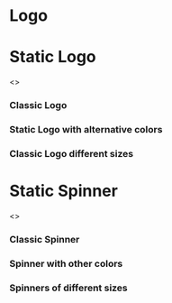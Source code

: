 
<Meta title="Logo" component={StaticLogo} />

# Logo

<Preview>
  <Story name="Logo">
    <Logo />
  </Story>
</Preview>

<Props of={Logo} />

# Static Logo

<Preview>
  <Story name="Static Logo">
    <>
      <h3>Classic Logo</h3>
      <StaticLogo />
      <h3>Static Logo with alternative colors</h3>
      <StaticLogo primaryColor={'#db7093'} secondaryColor={'#2f9c0a'} />
      <h3>Classic Logo different sizes</h3>
      <div style={{ display: 'inline-flex', alignItems: 'center' }}>
        <StaticLogo size={'75px'} />
        <StaticLogo size={'100px'} />
        <StaticLogo size={'150px'} />
      </div>
    </>
  </Story>
</Preview>

<Props of={StaticLogo} />

# Static Spinner

<Preview>
  <Story name="Spinner Logo">
    <>
      <h3>Classic Spinner</h3>
      <div style={{ display: 'inline-flex' }}>
        <SpinnerLogo />
      </div>
      <h3>Spinner with other colors</h3>
      <div style={{ display: 'inline-flex' }}>
        <SpinnerLogo primaryColor={'#db7093'} secondaryColor={'#2f9c0a'} />
      </div>
      <h3>Spinners of different sizes</h3>
      <div style={{ display: 'inline-flex' }}>
        <SpinnerLogo spinnerSize={'75px'} />
        <SpinnerLogo spinnerSize={'100px'} />
        <SpinnerLogo spinnerSize={'150px'} />
      </div>
    </>
  </Story>
</Preview>

<Props of={SpinnerLogo} />

